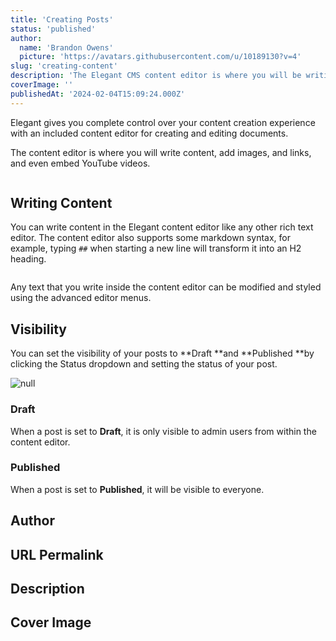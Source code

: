 ```yaml
---
title: 'Creating Posts'
status: 'published'
author:
  name: 'Brandon Owens'
  picture: 'https://avatars.githubusercontent.com/u/10189130?v=4'
slug: 'creating-content'
description: 'The Elegant CMS content editor is where you will be writing content, adding images, links, and even embedded YouTube videos. '
coverImage: ''
publishedAt: '2024-02-04T15:09:24.000Z'
---
```


Elegant gives you complete control over your content creation experience with an included content editor for creating and editing documents.

The content editor is where you will write content, add images, and links, and even embed YouTube videos.



<div class="my-8 shadow-xl"><img class="rounded-xl" src="/api/images/elegant_content_editor-U4MT.gif" alt=""></div>



## Writing Content

You can write content in the Elegant content editor like any other rich text editor. The content editor also supports some markdown syntax, for example, typing `##` when starting a new line will transform it into an H2 heading.



<div class="my-8 shadow-xl"><img class="rounded-xl" src="/api/images/elegant_content_editor_menus-Q3OD.gif" alt=""></div>



Any text that you write inside the content editor can be modified and styled using the advanced editor menus.

## Visibility

You can set the visibility of your posts to **Draft **and **Published **by clicking the Status dropdown and setting the status of your post.

![null](/api/images/screenshot-2024-02-04-145528-MyMD.png)

### Draft

When a post is set to **Draft**, it is only visible to admin users from within the content editor.

### Published

When a post is set to **Published**, it will be visible to everyone.

## Author

## URL Permalink

## Description

## Cover Image



